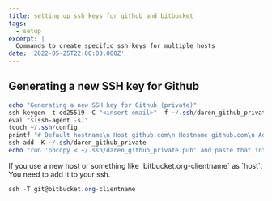```yaml
---
title: setting up ssh keys for github and bitbucket
tags:
  - setup
excerpt: |
  Commands to create specific ssh keys for multiple hosts
date: '2022-05-25T22:00:00.000Z'
---
```


## Generating a new SSH key for Github

```powershell
echo "Generating a new SSH key for Github (private)"
ssh-keygen -t ed25519 -C "<insert email>" -f ~/.ssh/daren_github_private
eval "$(ssh-agent -s)"
touch ~/.ssh/config
printf "# Default hostname\n Host github.com\n Hostname github.com\n AddKeysToAgent yes\n UseKeychain yes\n IdentityFile ~/.ssh/daren_github_private" | tee ~/.ssh/config
ssh-add -K ~/.ssh/daren_github_private
echo "run 'pbcopy < ~/.ssh/daren_github_private.pub' and paste that into Github"
```

If you use a new host or something like \`bitbucket.org-clientname\` as \`host\`. You need to add it to your ssh.

```powershell
ssh -T git@bitbucket.org-clientname
```

